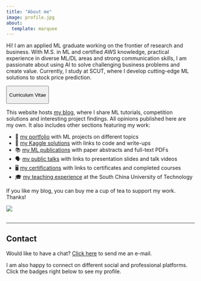 ```yaml
---
title: "About me"
image: profile.jpg
about:
  template: marquee
---
```


Hi! I am an applied ML graduate working on the frontier of research and business. With M.S. in ML and certified AWS knowledge, practical experience in diverse ML/DL areas and strong communication skills, I am passionate about using AI to solve challenging business problems and create value. Currently, I study at SCUT, where I develop cutting-edge ML solutions to stock price prediction.

<button class="btn" onclick="window.open(&#39;https://waterking.cc/cv.pdf&#39;)">

<i class="fas fa-download"></i> Curriculum Vitae

</button>

This website hosts [my blog](https://waterking.cc/blog/), where I share ML tutorials, competition solutions and interesting project findings. All opinions published here are my own. It also includes other sections featuring my work:

-   📁 [my portfolio](https://waterking.cc/portfolio/) with ML projects on different topics
-   🥇 [my Kaggle solutions](https://waterking.cc/kaggle/) with links to code and write-ups
-   📚 [my ML publications](https://waterking.cc/research/) with paper abstracts and full-text PDFs
-   🗣 [my public talks](https://waterking.cc/talks/) with links to presentation slides and talk videos
-   🖥 [my certifications](https://waterking.cc/certifications/) with links to certificates and completed courses
-   🎓 [my teaching experience](https://waterking.cc/teaching/) at the South China University of Technology

If you like my blog, you can buy me a cup of tea to support my work. Thanks!

::: tea
<a href="https://www.buymeacoffee.com/linghao"><img src="https://img.buymeacoffee.com/button-api/?text=Buy me tea &amp;emoji=&amp;slug=linghao&amp;button_colour=FFDD00&amp;font_colour=000000&amp;font_family=Lato&amp;outline_colour=000000&amp;coffee_colour=ffffff" align="left"/></a>
:::

<br>

<hr style="height:1px; visibility:hidden;" />

<hr style="height:1px;border-width:0;color:rgb(50,50,50);background-color:rgb(50,50,50)">

<!----------------------------------------------------------------------------->

## Contact

Would like to have a chat? <a href="mailto:wlhsama@gmail.com">Click here</a> to send me an e-mail.

I am also happy to connect on different social and professional platforms. Click the badges right below to see my profile.


::: {.social-links align="left"}
<ul class="badge-list">

<!--<li><a href="https://www.linkedin.com/in/linghao-wang/"><img src="https://img.shields.io/badge/-LinkedIn-306EA8?style=flat&amp;logo=Linkedin&amp;logoColor=white&amp;link=https://www.linkedin.com/in/linghao-wang/"/></a></li>-->

<!--<li><a href="https://www.twitter.com/n_kozodoi"><img src="https://img.shields.io/badge/-Twitter-4B9AE5?style=flat&logo=Twitter&logoColor=white&link=https://www.twitter.com/n_kozodoi"/></a></li>-->

<!--<li><a href="https://www.kaggle.com/waterking886"><img src="https://img.shields.io/badge/-Kaggle-5DB0DB?style=flat&amp;logo=Kaggle&amp;logoColor=white&amp;link=https://www.kaggle.com/waterking886"/></a></li>-->

<!--<li><a href="https://www.github.com/Waterkin"><img src="https://img.shields.io/badge/-GitHub-2F2F2F?style=flat&amp;logo=github&amp;logoColor=white&amp;link=https://www.github.com/Waterkin"/></a></li>-->

<!--<li><a href="https://scholar.google.com/citations?user=58tMuD0AAAAJ&amp;hl=en"><img src="https://img.shields.io/badge/-Google_Scholar-676767?style=flat&logo=google-scholar&logoColor=white&link=https://scholar.google.com/citations?user=58tMuD0AAAAJ&amp;hl=en"/></a>  </li>-->

<!--<li><a href="https://www.researchgate.net/profile/Nikita_Kozodoi"><img src="https://img.shields.io/badge/-ResearchGate-59C3B5?style=flat&logo=researchgate&logoColor=white&link=https://www.researchgate.net/profile/Nikita_Kozodoi"/></a></li>-->

</ul>
:::
